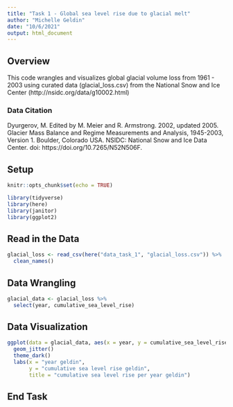 ```yaml
---
title: "Task 1 - Global sea level rise due to glacial melt"
author: "Michelle Geldin"
date: "10/6/2021"
output: html_document
---
```

## Overview
This code wrangles and visualizes global glacial volume loss from 1961 - 2003 using curated data (glacial_loss.csv) from the National Snow and Ice Center (http://nsidc.org/data/g10002.html)

### Data Citation
Dyurgerov, M. Edited by M. Meier and R. Armstrong. 2002, updated 2005. Glacier Mass Balance and Regime Measurements and Analysis, 1945-2003, Version 1. Boulder, Colorado USA. NSIDC: National Snow and Ice Data Center. doi: https://doi.org/10.7265/N52N506F.


## Setup
```r
knitr::opts_chunk$set(echo = TRUE)

library(tidyverse)
library(here)
library(janitor)
library(ggplot2)
```

## Read in the Data

```r
glacial_loss <- read_csv(here("data_task_1", "glacial_loss.csv")) %>%
  clean_names()
```
## Data Wrangling

```r
glacial_data <- glacial_loss %>%
  select(year, cumulative_sea_level_rise)
```

## Data Visualization

```r
ggplot(data = glacial_data, aes(x = year, y = cumulative_sea_level_rise)) +
  geom_jitter()
  theme_dark()
  labs(x = "year geldin",
       y = "cumulative sea level rise geldin",
       title = "cumulative sea level rise per year geldin")
```
## End Task
